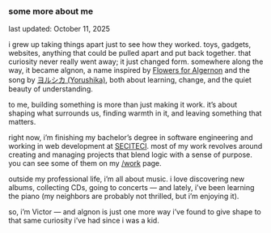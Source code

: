 ---
---

<h3 class="not-prose mb-1 text-lg font-medium">some more about me</h3>
<span class="not-prose text-muted-foreground text-xs">
  last updated: <time datetime="2025-10-11">October 11, 2025</time>
</span>

i grew up taking things apart just to see how they worked. toys, gadgets, websites, anything that could be pulled apart and put back together. that curiosity never really went away; it just changed form. somewhere along the way, it became algnon, a name inspired by [Flowers for Algernon](https://en.wikipedia.org/wiki/Flowers_for_Algernon) and the song by [ヨルシカ (Yorushika)](https://youtu.be/_9_rUFrgLI8?si=TnPqlkWwHdk5eagk), both about learning, change, and the quiet beauty of understanding.

to me, building something is more than just making it work. it’s about shaping what surrounds us, finding warmth in it, and leaving something that matters.

right now, i’m finishing my bachelor’s degree in software engineering and working in web development at [SECITECI](https://www.secitec.mt.gov.br/). most of my work revolves around creating and managing projects that blend logic with a sense of purpose. you can see some of them on my [/work](/work) page.

outside my professional life, i’m all about music. i love discovering new albums, collecting CDs, going to concerts — and lately, i’ve been learning the piano (my neighbors are probably not thrilled, but i’m enjoying it).

so, i’m Victor — and algnon is just one more way i’ve found to give shape to that same curiosity i’ve had since i was a kid.
